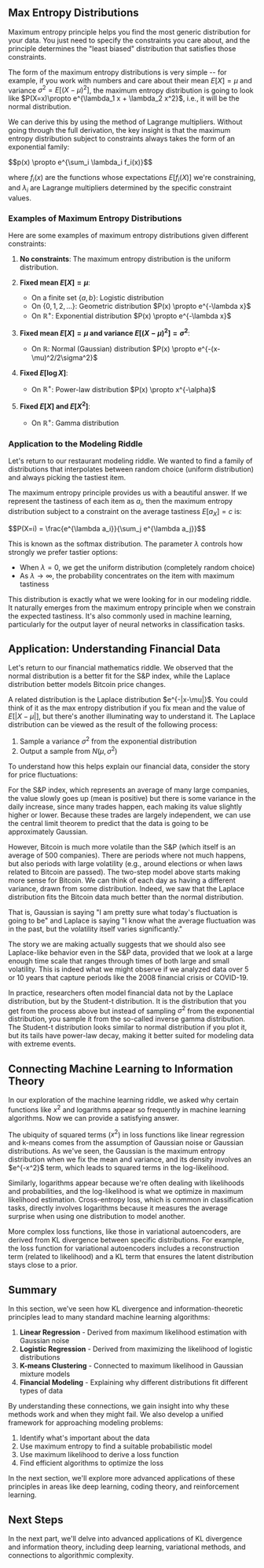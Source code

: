 ## Max Entropy Distributions <a id="max-entropy-distributions"></a>

Maximum entropy principle helps you find the most generic distribution for your data. You just need to specify the constraints you care about, and the principle determines the "least biased" distribution that satisfies those constraints.

The form of the maximum entropy distributions is very simple -- for example, if you work with numbers and care about their mean $E[X] = \mu$ and variance $\sigma^2 = E[(X-\mu)^2]$, the maximum entropy distribution is going to look like $P(X=x)\propto e^\{\lambda_1 x + \lambda_2 x^2}$, i.e., it will be the normal distribution.

We can derive this by using the method of Lagrange multipliers. Without going through the full derivation, the key insight is that the maximum entropy distribution subject to constraints always takes the form of an exponential family:

$$p(x) \propto e^\{\sum_i \lambda_i f_i(x)}$$

where $f_i(x)$ are the functions whose expectations $E[f_i(X)]$ we're constraining, and $\lambda_i$ are Lagrange multipliers determined by the specific constraint values.

### Examples of Maximum Entropy Distributions <a id="examples-of-max-entropy-distributions"></a>

Here are some examples of maximum entropy distributions given different constraints:

1. **No constraints**: The maximum entropy distribution is the uniform distribution.

2. **Fixed mean $E[X] = \mu$**:

   - On a finite set $\{a, b\}$: Logistic distribution
   - On $\{0, 1, 2, \ldots\}$: Geometric distribution $P(x) \propto e^\{-\lambda x}$
   - On $\mathbb{R}^+$: Exponential distribution $P(x) \propto e^\{-\lambda x}$

3. **Fixed mean $E[X] = \mu$ and variance $E[(X-\mu)^2] = \sigma^2$**:

   - On $\mathbb{R}$: Normal (Gaussian) distribution $P(x) \propto e^\{-(x-\mu)^2/2\sigma^2}$

4. **Fixed $E[\log X]$**:

   - On $\mathbb{R}^+$: Power-law distribution $P(x) \propto x^\{-\alpha}$

5. **Fixed $E[X]$ and $E[X^2]$**:
   - On $\mathbb{R}^+$: Gamma distribution

### Application to the Modeling Riddle <a id="application-to-modeling-riddle"></a>

Let's return to our restaurant modeling riddle. We wanted to find a family of distributions that interpolates between random choice (uniform distribution) and always picking the tastiest item.

The maximum entropy principle provides us with a beautiful answer. If we represent the tastiness of each item as $a_i$, then the maximum entropy distribution subject to a constraint on the average tastiness $E[a_X] = c$ is:

$$P(X=i) = \frac\{e^\{\lambda a_i}\}\{\sum_j e^\{\lambda a_j\}\}$$

This is known as the softmax distribution. The parameter $\lambda$ controls how strongly we prefer tastier options:

- When $\lambda = 0$, we get the uniform distribution (completely random choice)
- As $\lambda \to \infty$, the probability concentrates on the item with maximum tastiness

This distribution is exactly what we were looking for in our modeling riddle. It naturally emerges from the maximum entropy principle when we constrain the expected tastiness. It's also commonly used in machine learning, particularly for the output layer of neural networks in classification tasks.

## Application: Understanding Financial Data <a id="application-understanding-financial-data"></a>

Let's return to our financial mathematics riddle. We observed that the normal distribution is a better fit for the S&P index, while the Laplace distribution better models Bitcoin price changes.

A related distribution is the Laplace distribution $e^\{-|x-\mu|}$. You could think of it as the max entropy distribution if you fix mean and the value of $E[|X-\mu|]$, but there's another illuminating way to understand it. The Laplace distribution can be viewed as the result of the following process:

1. Sample a variance $\sigma^2$ from the exponential distribution
2. Output a sample from $N(\mu, \sigma^2)$

To understand how this helps explain our financial data, consider the story for price fluctuations:

For the S&P index, which represents an average of many large companies, the value slowly goes up (mean is positive) but there is some variance in the daily increase, since many trades happen, each making its value slightly higher or lower. Because these trades are largely independent, we can use the central limit theorem to predict that the data is going to be approximately Gaussian.

However, Bitcoin is much more volatile than the S&P (which itself is an average of 500 companies). There are periods where not much happens, but also periods with large volatility (e.g., around elections or when laws related to Bitcoin are passed). The two-step model above starts making more sense for Bitcoin. We can think of each day as having a different variance, drawn from some distribution. Indeed, we saw that the Laplace distribution fits the Bitcoin data much better than the normal distribution.

That is, Gaussian is saying "I am pretty sure what today's fluctuation is going to be" and Laplace is saying "I know what the average fluctuation was in the past, but the volatility itself varies significantly."

The story we are making actually suggests that we should also see Laplace-like behavior even in the S&P data, provided that we look at a large enough time scale that ranges through times of both large and small volatility. This is indeed what we might observe if we analyzed data over 5 or 10 years that capture periods like the 2008 financial crisis or COVID-19.

In practice, researchers often model financial data not by the Laplace distribution, but by the Student-t distribution. It is the distribution that you get from the process above but instead of sampling $\sigma^2$ from the exponential distribution, you sample it from the so-called inverse gamma distribution. The Student-t distribution looks similar to normal distribution if you plot it, but its tails have power-law decay, making it better suited for modeling data with extreme events.

## Connecting Machine Learning to Information Theory <a id="connecting-ml-to-information-theory"></a>

In our exploration of the machine learning riddle, we asked why certain functions like $x^2$ and logarithms appear so frequently in machine learning algorithms. Now we can provide a satisfying answer.

The ubiquity of squared terms ($x^2$) in loss functions like linear regression and k-means comes from the assumption of Gaussian noise or Gaussian distributions. As we've seen, the Gaussian is the maximum entropy distribution when we fix the mean and variance, and its density involves an $e^\{-x^2}$ term, which leads to squared terms in the log-likelihood.

Similarly, logarithms appear because we're often dealing with likelihoods and probabilities, and the log-likelihood is what we optimize in maximum likelihood estimation. Cross-entropy loss, which is common in classification tasks, directly involves logarithms because it measures the average surprise when using one distribution to model another.

More complex loss functions, like those in variational autoencoders, are derived from KL divergence between specific distributions. For example, the loss function for variational autoencoders includes a reconstruction term (related to likelihood) and a KL term that ensures the latent distribution stays close to a prior.

## Summary <a id="summary"></a>

In this section, we've seen how KL divergence and information-theoretic principles lead to many standard machine learning algorithms:

1. **Linear Regression** - Derived from maximum likelihood estimation with Gaussian noise
2. **Logistic Regression** - Derived from maximizing the likelihood of logistic distributions
3. **K-means Clustering** - Connected to maximum likelihood in Gaussian mixture models
4. **Financial Modeling** - Explaining why different distributions fit different types of data

By understanding these connections, we gain insight into why these methods work and when they might fail. We also develop a unified framework for approaching modeling problems:

1. Identify what's important about the data
2. Use maximum entropy to find a suitable probabilistic model
3. Use maximum likelihood to derive a loss function
4. Find efficient algorithms to optimize the loss

In the next section, we'll explore more advanced applications of these principles in areas like deep learning, coding theory, and reinforcement learning.

## Next Steps <a id="next-steps"></a>

In the next part, we'll delve into advanced applications of KL divergence and information theory, including deep learning, variational methods, and connections to algorithmic complexity.
